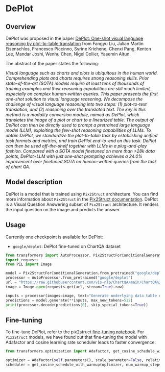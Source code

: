<!--Copyright 2021 The HuggingFace Team. All rights reserved.

Licensed under the Apache License, Version 2.0 (the "License"); you may not use this file except in compliance with
the License. You may obtain a copy of the License at

http://www.apache.org/licenses/LICENSE-2.0

Unless required by applicable law or agreed to in writing, software distributed under the License is distributed on
an "AS IS" BASIS, WITHOUT WARRANTIES OR CONDITIONS OF ANY KIND, either express or implied. See the License for the
specific language governing permissions and limitations under the License.
-->

# DePlot

## Overview 

DePlot was proposed in the paper [DePlot: One-shot visual language reasoning by plot-to-table translation](https://arxiv.org/abs/2212.10505) from Fangyu Liu, Julian Martin Eisenschlos, Francesco Piccinno, Syrine Krichene, Chenxi Pang, Kenton Lee, Mandar Joshi, Wenhu Chen, Nigel Collier, Yasemin Altun.

The abstract of the paper states the following:

*Visual language such as charts and plots is ubiquitous in the human world. Comprehending plots and charts requires strong reasoning skills. Prior state-of-the-art (SOTA) models require at least tens of thousands of training examples and their reasoning capabilities are still much limited, especially on complex human-written queries. This paper presents the first one-shot solution to visual language reasoning. We decompose the challenge of visual language reasoning into two steps: (1) plot-to-text translation, and (2) reasoning over the translated text. The key in this method is a modality conversion module, named as DePlot, which translates the image of a plot or chart to a linearized table. The output of DePlot can then be directly used to prompt a pretrained large language model (LLM), exploiting the few-shot reasoning capabilities of LLMs. To obtain DePlot, we standardize the plot-to-table task by establishing unified task formats and metrics, and train DePlot end-to-end on this task. DePlot can then be used off-the-shelf together with LLMs in a plug-and-play fashion. Compared with a SOTA model finetuned on more than >28k data points, DePlot+LLM with just one-shot prompting achieves a 24.0% improvement over finetuned SOTA on human-written queries from the task of chart QA.*

## Model description

DePlot is a model that is trained using `Pix2Struct` architecture. You can find more information about `Pix2Struct` in the [Pix2Struct documentation](https://huggingface.co/docs/transformers/main/en/model_doc/pix2struct).
DePlot is a Visual Question Answering subset of `Pix2Struct` architecture. It renders the input question on the image and predicts the answer.

## Usage

Currently one checkpoint is available for DePlot:

- `google/deplot`: DePlot fine-tuned on ChartQA dataset 


```python
from transformers import AutoProcessor, Pix2StructForConditionalGeneration
import requests
from PIL import Image

model = Pix2StructForConditionalGeneration.from_pretrained("google/deplot")
processor = AutoProcessor.from_pretrained("google/deplot")
url = "https://raw.githubusercontent.com/vis-nlp/ChartQA/main/ChartQA%20Dataset/val/png/5090.png"
image = Image.open(requests.get(url, stream=True).raw)

inputs = processor(images=image, text="Generate underlying data table of the figure below:", return_tensors="pt")
predictions = model.generate(**inputs, max_new_tokens=512)
print(processor.decode(predictions[0], skip_special_tokens=True))
```

## Fine-tuning

To fine-tune DePlot, refer to the pix2struct [fine-tuning notebook](https://github.com/huggingface/notebooks/blob/main/examples/image_captioning_pix2struct.ipynb). For `Pix2Struct` models, we have found out that fine-tuning the model with Adafactor and cosine learning rate scheduler leads to faster convergence:
```python
from transformers.optimization import Adafactor, get_cosine_schedule_with_warmup

optimizer = Adafactor(self.parameters(), scale_parameter=False, relative_step=False, lr=0.01, weight_decay=1e-05)
scheduler = get_cosine_schedule_with_warmup(optimizer, num_warmup_steps=1000, num_training_steps=40000)
```